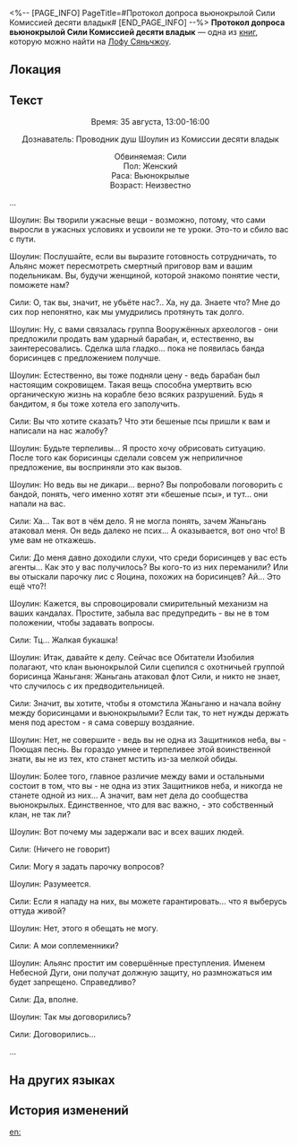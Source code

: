 <%-- [PAGE_INFO]
PageTitle=#Протокол допроса вьюнокрылой Сили Комиссией десяти владык#
[END_PAGE_INFO] --%>
{{Дополнить}}
{{Книга Инфобокс
|id           = 276
|Название     = 
|Изображение  = Иконка Пергамент Сяньчжоу.png
|Мир          = Лофу Сяньчжоу
|Томов        = 1
|Автор        = <!--нужно добавить-->
|Описание     = Протокол допроса Комиссии десяти владык одного из низших предводителей вьюнокрылых.
|Том1         = {{tx}}
|Источник1    = {{tx|Отсутствует источник}}
|Персонажи    = 
|Фракции      = 
}}
'''Протокол допроса вьюнокрылой Сили Комиссией десяти владык''' — одна из [[Книги|книг]], которую можно найти на [[Лофу Сяньчжоу]].

==Локация==
{{Отметка карты|<!--название карты-->|<!--id отметки-->}}

==Текст==
<div align="center">Время: 35 августа, 13:00-16:00

Дознаватель: Проводник душ Шоулин из Комиссии десяти владык

Обвиняемая: Сили<br />
Пол: Женский<br />
Раса: Вьюнокрылые<br />
Возраст: Неизвестно</div>

...

Шоулин: Вы творили ужасные вещи - возможно, потому, что сами выросли в ужасных условиях и усвоили не те уроки. Это-то и сбило вас с пути.

Шоулин: Послушайте, если вы выразите готовность сотрудничать, то Альянс может пересмотреть смертный приговор вам и вашим подельникам. Вы, будучи женщиной, которой знакомо понятие чести, поможете нам?

Сили: О, так вы, значит, не убьёте нас?.. Ха, ну да. Знаете что? Мне до сих пор непонятно, как мы умудрились протянуть так долго.

Шоулин: Ну, с вами связалась группа Вооружённых археологов - они предложили продать вам ударный барабан, и, естественно, вы заинтересовались. Сделка шла гладко... пока не появилась банда борисинцев с предложением получше.

Шоулин: Естественно, вы тоже подняли цену - ведь барабан был настоящим сокровищем. Такая вещь способна умертвить всю органическую жизнь на корабле безо всяких разрушений. Будь я бандитом, я бы тоже хотела его заполучить.

Сили: Вы что хотите сказать? Что эти бешеные псы пришли к вам и написали на нас жалобу?

Шоулин: Будьте терпеливы... Я просто хочу обрисовать ситуацию. После того как борисинцы сделали совсем уж неприличное предложение, вы восприняли это как вызов.

Шоулин: Но ведь вы не дикари... верно? Вы попробовали поговорить с бандой, понять, чего именно хотят эти «бешеные псы», и тут... они напали на вас.

Сили: Ха... Так вот в чём дело. Я не могла понять, зачем Жаньгань атаковал меня. Он ведь далеко не псих... А оказывается, вот оно что! В уме вам не откажешь.

Сили: До меня давно доходили слухи, что среди борисинцев у вас есть агенты... Как это у вас получилось? Вы кого-то из них переманили? Или вы отыскали парочку лис с Яоцина, похожих на борисинцев? Ай... Это ещё что?!

Шоулин: Кажется, вы спровоцировали смирительный механизм на ваших кандалах. Простите, забыла вас предупредить - вы не в том положении, чтобы задавать вопросы.

Сили: Тц... Жалкая букашка!

Шоулин: Итак, давайте к делу. Сейчас все Обитатели Изобилия полагают, что клан вьюнокрылой Сили сцепился с охотничьей группой борисинца Жаньганя: Жаньгань атаковал флот Сили, и никто не знает, что случилось с их предводительницей.

Сили: Значит, вы хотите, чтобы я отомстила Жаньганю и начала войну между борисинцами и вьюнокрылыми? Если так, то нет нужды держать меня под арестом - я сама совершу воздаяние.

Шоулин: Нет, не совершите - ведь вы не одна из Защитников неба, вы - Поющая песнь. Вы гораздо умнее и терпеливее этой воинственной знати, вы не из тех, кто станет мстить из-за мелкой обиды.

Шоулин: Более того, главное различие между вами и остальными состоит в том, что вы - не одна из этих Защитников неба, и никогда не станете одной из них... А значит, вам нет дела до сообщества вьюнокрылых. Единственное, что для вас важно, - это собственный клан, не так ли?

Шоулин: Вот почему мы задержали вас и всех ваших людей.

Сили: (Ничего не говорит)

Сили: Могу я задать парочку вопросов?

Шоулин: Разумеется.

Сили: Если я нападу на них, вы можете гарантировать... что я выберусь оттуда живой?

Шоулин: Нет, этого я обещать не могу.

Сили: А мои соплеменники?

Шоулин: Альянс простит им совершённые преступления. Именем Небесной Дуги, они получат должную защиту, но размножаться им будет запрещено. Справедливо?

Сили: Да, вполне.

Шоулин: Так мы договорились?

Сили: Договорились...

...

==На других языках==
{{На других языках
|en   = Transcript of Ten-Lords Commission Interrogation With the Wingweaver Xili
|zhs  = 十王司讯问造翼者咥力笔录
|zht  = 十王司偵訊造翼者咥力筆錄
|ja   = 十王司・造翼者ディエリの尋問記録
|ko   = 날개를 짜는 자•희력에 대한 시왕사의 심문 기록
|es   = Transcripción del interrogatorio de la Comisión de los Diez Líderes con la tejealas Xili
|fr   = Transcription de l'interrogatoire de la Texalitis Xili par la Commission des dix seigneurs
|ru   = Протокол допроса вьюнокрылой Сили Комиссией десяти владык
|th   = บันทึกการสอบสวนปีกเนรมิต Xili ของ Ten-Lords Commission
|vi   = Biên Bản Sở Thập Vương Hỏi Cung Thợ Dệt Cánh Xili
|de   = Abschrift des Verhörs von Dieli dem Flügelschwinger durch die Zehn-Fürsten-Kommission
|id   = Catatan Interogasi Ten-Lords Commission Terhadap Wingweaver Xili
|pt   = Transcrição do Interrogatório da Comissão dos Dez Senhores com Tece-Asas Xili
}}

==История изменений==
{{История изменений|3.5}}

[[en:]]